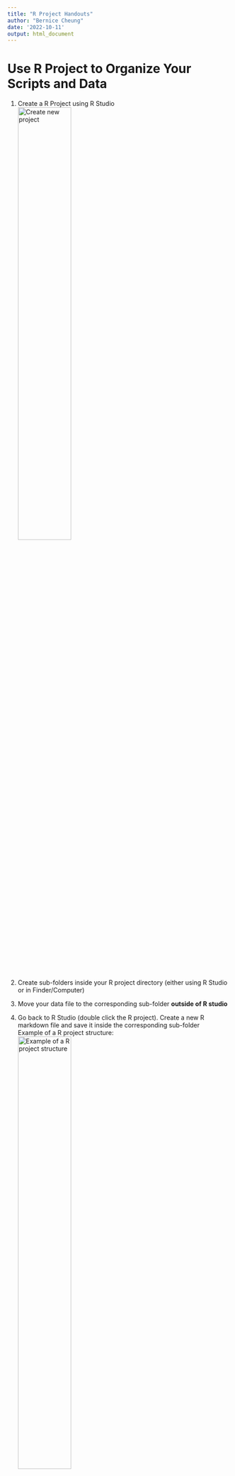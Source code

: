 ```yaml
---
title: "R Project Handouts"
author: "Bernice Cheung"
date: '2022-10-11'
output: html_document
---
```


# Use R Project to Organize Your Scripts and Data

1. Create a R Project using R Studio  
![](`r here::here("labs", "resources", "lab1", "new_project", "new_project.png")` "Create new project"){width=50% height=50%}

2. Create sub-folders inside your R project directory (either using R Studio or in Finder/Computer)
3. Move your data file to the corresponding sub-folder **outside of R studio**
4. Go back to R Studio (double click the R project). Create a new R markdown file and save it inside the corresponding sub-folder  
Example of a R project structure:  
![Example of a R project structure](`r here::here("labs", "resources", "lab2", "RPROJECT_2000dpi.png")`){width=50% height=50%}

5. load the libraries for importing data

```r
library(rio)
library(here)
```

5. Use the `here` function to specify the location of the data file inside the `import` function. The `here` function always starts with the folder where your R project locates. Enter the name of the sub-folder (can be multiple lyers of sub-folders) to specify the location, then enter the file name. 

```r
df <- import(here('data', 'wave1', 'data.csv'))
```
![](`r here::here("labs", "resources", "lab2", "file_dir.png")` "Data Directory"){width=50% height=50%}
Check more information about R project [here]((https://martinctc.github.io/blog/rstudio-projects-and-working-directories-a-beginner%27s-guide/))


# Common Error Messages

`Couldn't find the file`: 

1. check if your R project is open in R Studio (**Always open your r script by double clicking the R project**)
![](`r here::here("labs", "resources", "lab2", "r_project.png")` "Data Directory"){width=50% height=50%}

2. check if the file is inside the sub-folder you specify in `here`. 
3. check the file name and the file extension name. 

